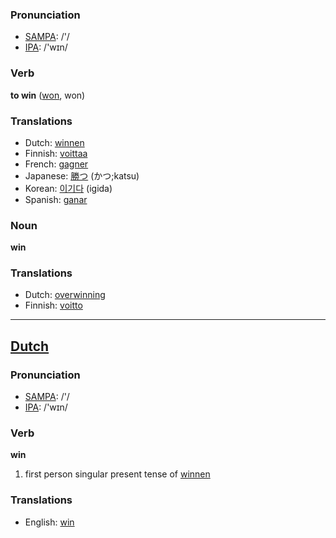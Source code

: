 === Pronunciation ===
*[[w:SAMPA|SAMPA]]: /'/
*[[w:IPA|IPA]]: /'wɪn/

=== Verb ===

'''to win''' ([[won]], won)

===Translations===
*Dutch: [[winnen]]
*Finnish: [[voittaa]]
*French: [[gagner]]
*Japanese: [[勝つ]] (かつ;katsu)
*Korean: [[이기다]] (igida)
*Spanish: [[ganar]]

=== Noun ===

'''win'''

===Translations===
*Dutch: [[overwinning]]
*Finnish: [[voitto]]

----

==[[Dutch]]==

=== Pronunciation ===
*[[w:SAMPA|SAMPA]]: /'/
*[[w:IPA|IPA]]: /'wɪn/

=== Verb ===

'''win'''

# first person singular present tense of [[winnen]]

===Translations===
*English: [[win]]